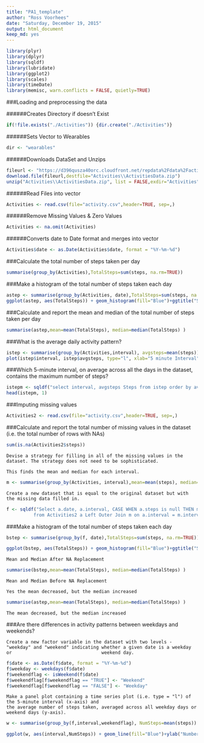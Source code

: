 ```yaml
---
title: "PA1_template"
author: "Ross Voorhees"
date: "Saturday, December 19, 2015"
output: html_document
keep_md: yes
---
```




```r
library(plyr)
library(dplyr)
library(sqldf)
library(lubridate)
library(ggplot2)
library(scales)
library(timeDate)
library(memisc, warn.conflicts = FALSE, quietly=TRUE)
```

###Loading and preprocessing the data


######Creates Directory if doesn't Exist

```r
if(!file.exists("./Activities")) {dir.create("./Activities")}
```

######Sets Vector to Wearables

```r
dir <- "wearables"
```
######Downloads DataSet and Unzips

```r
fileurl <- "https://d396qusza40orc.cloudfront.net/repdata%2Fdata%2Factivity.zip"
download.file(fileurl,destfile="Activities\\ActivitiesData.zip")
unzip("Activities\\ActivitiesData.zip", list = FALSE,exdir="Activities", overwrite = TRUE)
```




######Read Files into vector

```r
Activities <- read.csv(file="activity.csv",header=TRUE, sep=,)
```


######Remove Missing Values & Zero Values

```r
Activities <- na.omit(Activities)
```

######Converts date to Date format and merges into vector

```r
Activities$date <- as.Date(Activities$date, format = "%Y-%m-%d")
```

###Calculate the total number of steps taken per day



```r
summarise(group_by(Activities),TotalSteps=sum(steps, na.rm=TRUE))
```



###Make a histogram of the total number of steps taken each day

```r
astep <- summarise(group_by(Activities, date),TotalSteps=sum(steps, na.rm=TRUE))
ggplot(astep, aes(TotalSteps)) + geom_histogram(fill="Blue")+ggtitle("Steps Taken Per Day")+ylab("Number of Days")
```       
    
###Calculate and report the mean and median of the total number of steps taken per day

```r
summarise(astep,mean=mean(TotalSteps), median=median(TotalSteps) )
```


###What is the average daily activity pattern?

```r
istep <- summarise(group_by(Activities,interval), avgsteps=mean(steps))
plot(istep$interval, istep$avgsteps, type="l", xlab="5 minute Interval", ylab="Avg Steps")
```

###Which 5-minute interval, on average across all the days in the dataset, contains the maximum number of steps?

```r
istepm <- sqldf("select interval, avgsteps Steps from istep order by avgsteps desc")
head(istepm, 1)
```

###Imputing missing values

```r
Activities2 <- read.csv(file="activity.csv",header=TRUE, sep=,)
```



###Calculate and report the total number of missing values in the dataset (i.e. the total number of rows with NAs)

```r
sum(is.na(Activities2$steps))
```

    Devise a strategy for filling in all of the missing values in the dataset. The strategy does not need to be sophisticated.

    This finds the mean and median for each interval.

```r
m <- summarise(group_by(Activities, interval),mean=mean(steps), median=median(steps) )
```

    Create a new dataset that is equal to the original dataset but with the missing data filled in.

```r
f <- sqldf("Select a.date, a.interval, CASE WHEN a.steps is null THEN m.median ELSE a.steps END steps
          from Activities2 a Left Outer Join m on a.interval = m.interval ")
```

###Make a histogram of the total number of steps taken each day

```r
bstep <- summarise(group_by(f, date),TotalSteps=sum(steps, na.rm=TRUE))

ggplot(bstep, aes(TotalSteps)) + geom_histogram(fill="Blue")+ggtitle("Steps Taken Per Day")+ylab("Number of Days")
```

    Mean and Median After NA Replacement

```r
summarise(bstep,mean=mean(TotalSteps), median=median(TotalSteps) )
```

    Mean and Median Before NA Replacement
    
    Yes the mean decreased, but the median increased
```r
summarise(astep,mean=mean(TotalSteps), median=median(TotalSteps) )
```
    The mean decreased, but the median increased

###Are there differences in activity patterns between weekdays and weekends?

    Create a new factor variable in the dataset with two levels - "weekday" and "weekend" indicating whether a given date is a weekday or                                 weekend day.

```r
f$date <- as.Date(f$date, format = "%Y-%m-%d")
f$weekday <- weekdays(f$date)
f$weekendflag <- isWeekend(f$date)
f$weekendflag[f$weekendflag == "TRUE"] <- "Weekend"
f$weekendflag[f$weekendflag == "FALSE"] <- "Weekday"
```

    Make a panel plot containing a time series plot (i.e. type = "l") of the 5-minute interval (x-axis) and 
    the average number of steps taken, averaged across all weekday days or weekend days (y-axis). 

```r
w <- summarise(group_by(f,interval,weekendflag), NumSteps=mean(steps))

ggplot(w, aes(interval,NumSteps)) + geom_line(fill="Blue")+ylab("Number of Steps")+facet_grid(weekendflag ~ .)
```



















